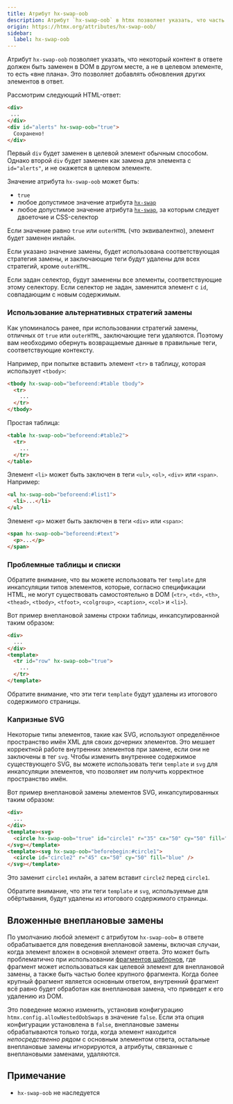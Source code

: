 ```yaml
---
title: Атрибут hx-swap-oob
description: Атрибут `hx-swap-oob` в htmx позволяет указать, что часть содержимого ответа должна быть заменена в DOM не в целевом элементе, а в другом месте (out-of-band). Это позволяет обновлять другие элементы вместе с основным ответом.
origin: https://htmx.org/attributes/hx-swap-oob/
sidebar:
  label: hx-swap-oob
---
```


Атрибут `hx-swap-oob` позволяет указать, что некоторый контент в ответе должен быть заменен в DOM в другом месте, а не в целевом элементе, то есть «вне плана». Это позволяет добавлять обновления других элементов в ответ.

Рассмотрим следующий HTML-ответ:

```html wrap
<div>
 ...
</div>
<div id="alerts" hx-swap-oob="true">
  Сохранено!
</div>

```

Первый `div` будет заменен в целевой элемент обычным способом. Однако второй `div` будет заменен как замена для элемента с `id="alerts"`, и не окажется в целевом элементе.

Значение атрибута `hx-swap-oob` может быть:

* `true`
* любое допустимое значение атрибута [`hx-swap`](/attributes/hx-swap/)
* любое допустимое значение атрибута [`hx-swap`](/attributes/hx-swap/), за которым следует двоеточие и CSS-селектор

Если значение равно `true` или `outerHTML` (что эквивалентно), элемент будет заменен инлайн.

Если указано значение замены, будет использована соответствующая стратегия замены, и заключающие теги будут удалены для всех стратегий, кроме `outerHTML`.

Если задан селектор, будут заменены все элементы, соответствующие этому селектору. Если селектор не задан, заменится элемент с `id`, совпадающим с новым содержимым.

### Использование альтернативных стратегий замены

Как упоминалось ранее, при использовании стратегий замены, отличных от `true` или `outerHTML`, заключающие теги удаляются. Поэтому вам необходимо обернуть возвращаемые данные в правильные теги, соответствующие контексту.

Например, при попытке вставить элемент `<tr>` в таблицу, которая использует `<tbody>`:

```html wrap
<tbody hx-swap-oob="beforeend:#table tbody">
  <tr>
    ...
  </tr>
</tbody>
```

Простая таблица:

```html wrap
<table hx-swap-oob="beforeend:#table2">
  <tr>
    ...
  </tr>
</table>
```

Элемент `<li>` может быть заключен в теги `<ul>`, `<ol>`, `<div>` или `<span>`. Например:

```html wrap
<ul hx-swap-oob="beforeend:#list1">
  <li>...</li>
</ul>
```

Элемент `<p>` может быть заключен в теги `<div>` или `<span>`:

```html wrap
<span hx-swap-oob="beforeend:#text">
  <p>...</p>
</span>
```

### Проблемные таблицы и списки

Обратите внимание, что вы можете использовать тег `template` для инкапсуляции типов элементов, которые, согласно спецификации HTML, не могут существовать самостоятельно в DOM (`<tr>`, `<td>`, `<th>`, `<thead>`, `<tbody>`, `<tfoot>`, `<colgroup>`, `<caption>`, `<col>` и `<li>`).

Вот пример внеплановой замены строки таблицы, инкапсулированной таким образом:

```html wrap
<div>
  ...
</div>
<template>
  <tr id="row" hx-swap-oob="true">
    ...
  </tr>
</template>
```

Обратите внимание, что эти теги `template` будут удалены из итогового содержимого страницы.

### Капризные SVG

Некоторые типы элементов, такие как SVG, используют определённое пространство имён XML для своих дочерних элементов. Это мешает корректной работе внутренних элементов при замене, если они не заключены в тег `svg`. Чтобы изменить внутреннее содержимое существующего SVG, вы можете использовать теги `template` и `svg` для инкапсуляции элементов, что позволяет им получить корректное пространство имён.

Вот пример внеплановой замены элементов SVG, инкапсулированных таким образом:

```html wrap
<div>
  ...
</div>
<template><svg>
  <circle hx-swap-oob="true" id="circle1" r="35" cx="50" cy="50" fill="red" />
</svg></template>
<template><svg hx-swap-oob="beforebegin:#circle1">
  <circle id="circle2" r="45" cx="50" cy="50" fill="blue" />
</svg></template>
```

Это заменит `circle1` инлайн, а затем вставит `circle2` перед `circle1`.

Обратите внимание, что эти теги `template` и `svg`, используемые для обёртывания, будут удалены из итогового содержимого страницы.

## Вложенные внеплановые замены

По умолчанию любой элемент с атрибутом `hx-swap-oob=` в ответе обрабатывается для поведения внеплановой замены, включая случаи, когда элемент вложен в основной элемент ответа. Это может быть проблематично при использовании [фрагментов шаблонов](https://htmx.org/essays/template-fragments/), где фрагмент может использоваться как целевой элемент для внеплановой замены, а также быть частью более крупного фрагмента. Когда более крупный фрагмент является основным ответом, внутренний фрагмент всё равно будет обработан как внеплановая замена, что приведет к его удалению из DOM.

Это поведение можно изменить, установив конфигурацию `htmx.config.allowNestedOobSwaps` в значение `false`. Если эта опция конфигурации установлена в `false`, внеплановые замены обрабатываются только тогда, когда элемент находится *непосредственно рядом* с основным элементом ответа, остальные внеплановые замены игнорируются, а атрибуты, связанные с внеплановыми заменами, удаляются.

## Примечание

* `hx-swap-oob` не наследуется
